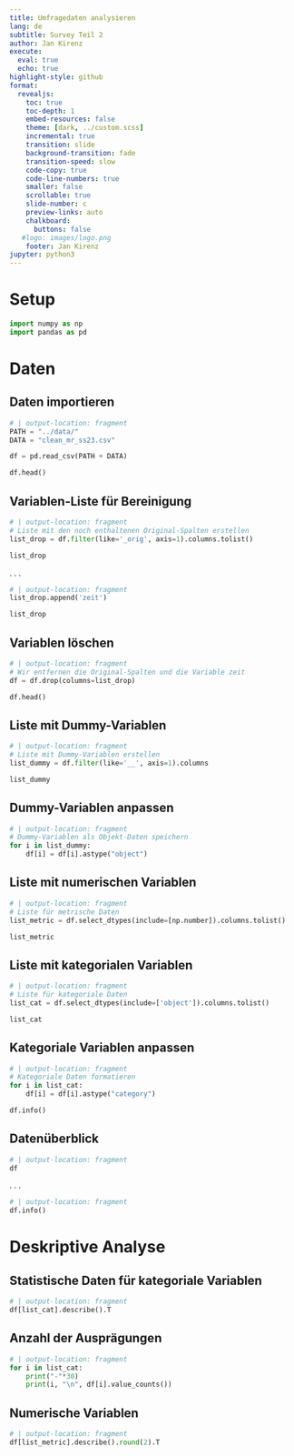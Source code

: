 ```yaml
---
title: Umfragedaten analysieren
lang: de
subtitle: Survey Teil 2
author: Jan Kirenz
execute:
  eval: true
  echo: true
highlight-style: github
format:
  revealjs: 
    toc: true
    toc-depth: 1
    embed-resources: false
    theme: [dark, ../custom.scss]  
    incremental: true
    transition: slide
    background-transition: fade
    transition-speed: slow
    code-copy: true
    code-line-numbers: true
    smaller: false
    scrollable: true
    slide-number: c
    preview-links: auto
    chalkboard: 
      buttons: false
   #logo: images/logo.png
    footer: Jan Kirenz
jupyter: python3
---
```



# Setup 

```python
import numpy as np
import pandas as pd
```


# Daten

## Daten importieren

```python
# | output-location: fragment
PATH = "../data/"
DATA = "clean_mr_ss23.csv"

df = pd.read_csv(PATH + DATA)

df.head()
```

## Variablen-Liste für Bereinigung 

```python
# | output-location: fragment
# Liste mit den noch enthaltenen Original-Spalten erstellen
list_drop = df.filter(like='_orig', axis=1).columns.tolist()

list_drop
```

. . .

```python
# | output-location: fragment
list_drop.append('zeit')

list_drop
```


## Variablen löschen

```python
# | output-location: fragment
# Wir entfernen die Original-Spalten und die Variable zeit
df = df.drop(columns=list_drop)

df.head()
```

## Liste mit Dummy-Variablen

```python
# | output-location: fragment
# Liste mit Dummy-Variablen erstellen
list_dummy = df.filter(like='__', axis=1).columns

list_dummy
```

## Dummy-Variablen anpassen

```python
# | output-location: fragment
# Dummy-Variablen als Objekt-Daten speichern
for i in list_dummy:
    df[i] = df[i].astype("object")
```


## Liste mit numerischen Variablen 

```python
# | output-location: fragment
# Liste für metrische Daten
list_metric = df.select_dtypes(include=[np.number]).columns.tolist()

list_metric
```


## Liste mit kategorialen Variablen 

```python
# | output-location: fragment
# Liste für kategoriale Daten
list_cat = df.select_dtypes(include=['object']).columns.tolist()

list_cat
```


## Kategoriale Variablen anpassen

```python
# | output-location: fragment
# Kategoriale Daten formatieren
for i in list_cat:
    df[i] = df[i].astype("category")

df.info()
```

## Datenüberblick

```python
# | output-location: fragment
df
```

. . .

```python
# | output-location: fragment
df.info()
```

# Deskriptive Analyse

## Statistische Daten für kategoriale Variablen

```python
# | output-location: fragment
df[list_cat].describe().T
```

## Anzahl der Ausprägungen

```python
# | output-location: fragment
for i in list_cat:
    print("-"*30)
    print(i, "\n", df[i].value_counts())
```

## Numerische Variablen

```python
# | output-location: fragment
df[list_metric].describe().round(2).T
```

